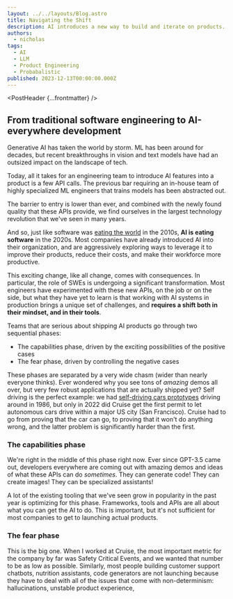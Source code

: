 ```yaml
---
layout: ../../layouts/Blog.astro
title: Navigating the Shift
description: AI introduces a new way to build and iterate on products. In this non-deterministic world, engineering teams need new tools to systematically debug and improve their products.
authors:
  - nicholas
tags:
  - AI
  - LLM
  - Product Engineering
  - Probabalistic
published: 2023-12-13T00:00:00.000Z
---
```


<PostHeader {...frontmatter} />

## From traditional software engineering to AI-everywhere development

Generative AI has taken the world by storm. ML has been around for decades, but recent breakthroughs in vision and text models have had an outsized impact on the landscape of tech.

Today, all it takes for an engineering team to introduce AI features into a product is a few API calls. The previous bar requiring  an in-house team of highly specialized ML engineers that trains models has been abstracted out.

The barrier to entry is lower than ever, and combined with the newly found quality that these APIs provide, we find ourselves in the largest technology revolution that we've seen in many years.

And so, just like software was [eating the world](https://a16z.com/why-software-is-eating-the-world/) in the 2010s, **AI is eating software** in the 2020s. Most companies have already introduced AI into their organization, and are aggressively exploring ways to leverage it to improve their products, reduce their costs, and make their workforce more productive.

This exciting change, like all change, comes with consequences. In particular, the role of SWEs is undergoing a significant transformation. Most engineers have experimented with these new APIs, on the job or on the side, but what they have yet to learn is that working with AI systems in production brings a unique set of challenges, and **requires a shift both in their mindset, and in their tools**.

Teams that are serious about shipping AI products go through two sequential phases:

- The capabilities phase, driven by the exciting possibilities of the positive cases
- The fear phase, driven by controlling the negative cases

These phases are separated by a very wide chasm (wider than nearly everyone thinks). Ever wondered why you see tons of *amazing* demos all over, but very few robust applications that are actually shipped yet? Self driving is the perfect example: we had [self-driving cars prototypes](https://www.youtube.com/watch?v=ntIczNQKfjQ) driving around in 1986, but only in 2022 did Cruise get the first permit to let autonomous cars drive within a major US city (San Francisco). Cruise had to go from proving that the car can go, to proving that it won't do anything wrong, and the latter problem is significantly harder than the first.

### The capabilities phase

We're right in the middle of this phase right now. Ever since GPT-3.5 came out, developers everywhere are coming out with amazing demos and ideas of what these APIs can do *sometimes*. They can generate code! They can create images! They can be specialized assistants!

A lot of the existing tooling that we've seen grow in popularity in the past year is optimizing for this phase. Frameworks, tools and APIs are all about what you can get the AI to do. This is important, but it's not sufficient for most companies to get to launching actual products.

### The fear phase

This is the big one. When I worked at Cruise, the most important metric for the company by far was Safety Critical Events, and we wanted that number to be as low as possible. Similarly, most people building customer support chatbots, nutrition assistants, code generators are not launching because they have to deal with all of the issues that come with non-determinism: hallucinations, unstable product experience,